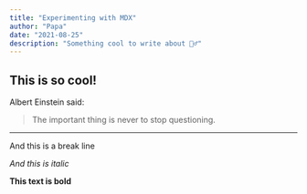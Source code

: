 ```yaml
---
title: "Experimenting with MDX"
author: "Papa"
date: "2021-08-25"
description: "Something cool to write about 🏊‍♂️"
---
```


## This is so cool!

Albert Einstein said:

> The important thing is never to stop questioning.

---

And this is a break line

_And this is italic_

**This text is bold**
